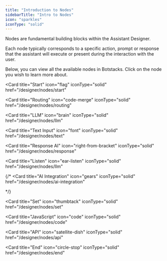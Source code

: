 ```yaml
---
title: "Introduction to Nodes"
sidebarTitle: "Intro to Nodes"
icon: "sparkles"
iconType: "solid"
---
```


Nodes are fundamental building blocks within the Assistant Designer.

Each node typically corresponds to a specific action, prompt or response that the assistant will execute or present during the interaction with the user.

Below, you can view all the available nodes in Botstacks. Click on the node you wish to learn more about.

<CardGroup cols={4}>

  <Card 
  title="Start" 
  icon="flag"
  iconType="solid"
  href="/designer/nodes/start"
  >
  </Card>

  <Card 
  title="Routing" 
  icon="code-merge"
  iconType="solid"
  href="/designer/nodes/routing"
  >
  </Card>

  <Card 
  title="LLM" 
  icon="brain"
  iconType="solid"
  href="/designer/nodes/llm"
  >
  </Card>

  <Card 
  title="Text Input" 
  icon="font"
  iconType="solid"
  href="/designer/nodes/text"
  >
  </Card>

  <Card 
  title="Response AI" 
  icon="right-from-bracket"
  iconType="solid"
  href="/designer/nodes/response"
  >
  </Card>


  <Card 
  title="Listen" 
  icon="ear-listen"
  iconType="solid"
  href="/designer/nodes/llm"
  >
  </Card>

  {/* <Card 
  title="AI Integration" 
  icon="gears"
  iconType="solid"
  href="/designer/nodes/ai-integration"
  >
  </Card>  */}

  <Card 
  title="Set" 
  icon="thumbtack"
  iconType="solid"
  href="/designer/nodes/set"
  >
  </Card> 

  <Card 
  title="JavaScript" 
  icon="code"
  iconType="solid"
  href="/designer/nodes/code"
  >
  </Card> 

  <Card 
  title="API" 
  icon="satellite-dish"
  iconType="solid"
  href="/designer/nodes/api"
  >
  </Card> 

  <Card 
  title="End" 
  icon="circle-stop"
  iconType="solid"
  href="/designer/nodes/end"
  >
  </Card>   

</CardGroup>
